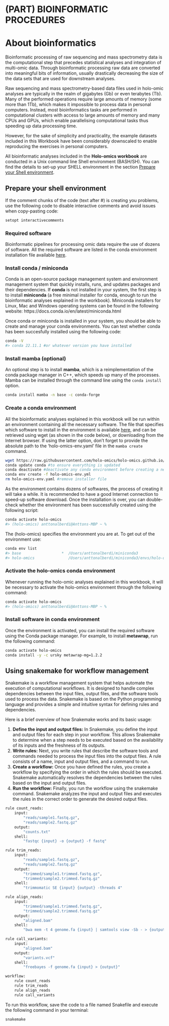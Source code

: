 # (PART) BIOINFORMATIC PROCEDURES {-}
# About bioinformatics {#about-bioinformatics}

Bioinformatic processing of raw sequencing and mass spectrometry data is the  computational step that precedes statistical analyses and integration of multi-omic data. Through bioinformatic processing raw data are converted into meaningful bits of information, usually drastically decreasing the size of the data sets that are used for downstream analyses.

Raw sequencing and mass spectrometry-based data files used in holo-omic analyses are typically in the realm of gigabytes (Gb) or even terabytes (Tb). Many of the performed operations require large amounts of memory (some more than 1Tb), which makes it impossible to process data in personal computers. Instead, most bioinformatics tasks are performed in computational clusters with access to large amounts of memory and many CPUs and GPUs, which enable parallelising computational tasks thus speeding up data processing time.

However, for the sake of simplicity and practicality, the example datasets included in this Workbook have been considerably downscaled to enable reproducing the exercises in personal computers.

:::: {.graybox}
All bioinformatic analyses included in the **Holo-omics workbook** are conducted in a Unix command line Shell environment (BASH/SH). You can find the details to set-up your SHELL environment in the section [Prepare your Shell environment](#prepare-shell).
:::

## Prepare your shell environment {#prepare-shell}

If the comment chunks of the code (text after #) is creating you problems, use the following code to disable interactive comments and avoid issues when copy-pasting code:

\small
``` sh
setopt interactivecomments
```
\normalsize

### Required software {- #required-software}

Bioinformatic pipelines for processing omic data require the use of dozens of software. All the required software are listed in the conda environment installation file available [here](https://raw.githubusercontent.com/holo-omics/holo-omics.github.io/main/bin/holo-omics-env.yaml).

### Install conda / miniconda {- #install-conda-miniconda}

Conda is an open-source package management system and environment management system that quickly installs, runs, and updates packages and their dependencies. If **conda** is not installed in your system, the first step is to install **miniconda** (a free minimal installer for conda, enough to run the bioinformatic analyses explained in the workbook). Miniconda installers for Linux, Mac and Windows operating systems can be found in the following website:
https://docs.conda.io/en/latest/miniconda.html

Once conda or miniconda is installed in your system, you should be able to create and manage your conda environments. You can test whether conda has been succesfully installed using the following code:

\small
``` sh
conda -V
#> conda 22.11.1 #or whatever version you have installed
```
\normalsize

### Install mamba (optional) {- #install-mamba}

An optional  step is to install **mamba**, which is a reimplementation of the conda package manager in C++, which speeds up many of the processes. Mamba can be installed through the command line using the `conda install` option.

\small
``` sh
conda install mamba -n base -c conda-forge
```
\normalsize

### Create a conda environment {- #create-conda-environment}

All the bioinformatic analyses explained in this workbook will be run within an environment containing all the necessary software. The file that specifies which software to install in the environment is available [here](https://raw.githubusercontent.com/holo-omics/holo-omics.github.io/main/bin/holo-omics-env.yaml), and can be retrieved using wget (as shown in the code below), or downloading from the Internet browser. If using the latter option, don't forget to provide the absolute path to the 'holo-omics-env.yaml' file in the `mamba create` command.

\small
``` sh
wget https://raw.githubusercontent.com/holo-omics/holo-omics.github.io/main/bin/holo-omics-env.yaml #download installer file
conda update conda #to ensure everything is updated
conda deactivate #deactivate any conda environment before creating a new one
conda env create -f holo-omics-env.yml
rm holo-omics-env.yaml #remove installer file
```
\normalsize

As the environment contains dozens of softwares, the process of creating it will take a while. It is recommended to have a good Internet connection to speed-up software download. Once the installation is over, you can double-check whether the environment has been successfully created using the following script:

\small
``` sh
conda activate holo-omics
#> (holo-omics) anttonalberdi@Anttons-MBP ~ %
```
\normalsize

The (holo-omics) specifies the environment you are at. To get out of the environment use:

\small
``` sh
conda env list
#> base                  *  /Users/anttonalberdi/miniconda3
#> holo-omics               /Users/anttonalberdi/miniconda3/envs/holo-omics
```
\normalsize

### Activate the holo-omics conda environment {-}

Whenever running the holo-omic analyses explained in this workbook, it will be necessary to activate the holo-omics environment through the following command:

\small
``` sh
conda activate holo-omics
#> (holo-omics) anttonalberdi@Anttons-MBP ~ %
```
\normalsize

### Install software in conda environment {-}

Once the environment is activated, you can install the required software using the Conda package manager. For example, to install **metawrap**, run the following command:

\small
``` sh
conda activate holo-omics
conda install -y -c ursky metawrap-mg=1.2.2
```
\normalsize

## Using snakemake for workflow management {#using-snakemake}

Snakemake is a workflow management system that helps automate the execution of computational workflows. It is designed to handle complex dependencies between the input files, output files, and the software tools used to process the data. Snakemake is based on the Python programming language and provides a simple and intuitive syntax for defining rules and dependencies.

Here is a brief overview of how Snakemake works and its basic usage:

1. **Define the input and output files:** In Snakemake, you define the input and output files for each step in your workflow. This allows Snakemake to determine when a step needs to be executed based on the availability of its inputs and the freshness of its outputs.
2. **Write rules:** Next, you write rules that describe the software tools and commands needed to process the input files into the output files. A rule consists of a name, input and output files, and a command to run.
3. **Create a workflow:** Once you have defined the rules, you create a workflow by specifying the order in which the rules should be executed. Snakemake automatically resolves the dependencies between the rules based on the input and output files.
4. **Run the workflow:** Finally, you run the workflow using the snakemake command. Snakemake analyzes the input and output files and executes the rules in the correct order to generate the desired output files.

\small
``` sh
rule count_reads:
    input:
        "reads/sample1.fastq.gz",
        "reads/sample2.fastq.gz"
    output:
        "counts.txt"
    shell:
        "fastqc {input} -o {output} -f fastq"

rule trim_reads:
    input:
        "reads/sample1.fastq.gz",
        "reads/sample2.fastq.gz"
    output:
        "trimmed/sample1.trimmed.fastq.gz",
        "trimmed/sample2.trimmed.fastq.gz"
    shell:
        "trimmomatic SE {input} {output} -threads 4"

rule align_reads:
    input:
        "trimmed/sample1.trimmed.fastq.gz",
        "trimmed/sample2.trimmed.fastq.gz"
    output:
        "aligned.bam"
    shell:
        "bwa mem -t 4 genome.fa {input} | samtools view -Sb - > {output}"

rule call_variants:
    input:
        "aligned.bam"
    output:
        "variants.vcf"
    shell:
        "freebayes -f genome.fa {input} > {output}"

workflow:
    rule count_reads
    rule trim_reads
    rule align_reads
    rule call_variants
```
\normalsize

To run this workflow, save the code to a file named Snakefile and execute the following command in your terminal:

\small
```sh
snakemake
```
\normalsize
